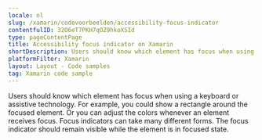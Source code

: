 ```yaml
---
locale: nl
slug: /xamarin/codevoorbeelden/accessibility-focus-indicator
contentfulID: 32O6eT7PKH7qOZ9hkoXSId
type: pageContentPage
title: Accessibility focus indicator on Xamarin
shortDescription: Users should know which element has focus when using a keyboard or assistive technology.
platformFilter: Xamarin
layout: Layout - Code samples
tag: Xamarin code sample
---
```


Users should know which element has focus when using a keyboard or assistive technology. For example, you could show a rectangle around the focused element. Or you can adjust the colors whenever an element receives focus. Focus indicators can take many different forms. The focus indicator should remain visible while the element is in focused state.

<CodeSample id="accessibility-focus-indicator" locale="nl" platform="xamarin"/>